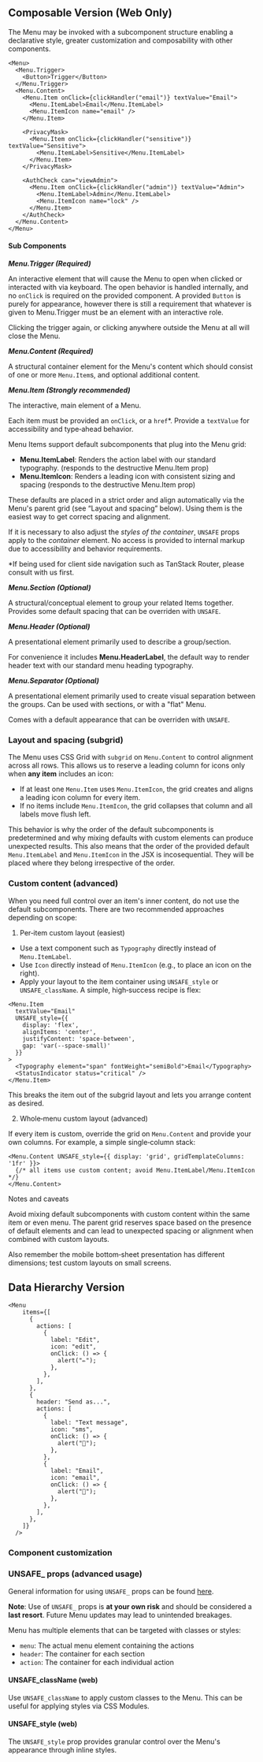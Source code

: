 
## Composable Version (Web Only)

The Menu may be invoked with a subcomponent structure enabling a declarative
style, greater customization and composability with other components.

```
<Menu>
  <Menu.Trigger>
    <Button>Trigger</Button>
  </Menu.Trigger>
  <Menu.Content>
    <Menu.Item onClick={clickHandler("email")} textValue="Email">
      <Menu.ItemLabel>Email</Menu.ItemLabel>
      <Menu.ItemIcon name="email" />
    </Menu.Item>

    <PrivacyMask>
      <Menu.Item onClick={clickHandler("sensitive")} textValue="Sensitive">
        <Menu.ItemLabel>Sensitive</Menu.ItemLabel>
      </Menu.Item>
    </PrivacyMask>

    <AuthCheck can="viewAdmin">
      <Menu.Item onClick={clickHandler("admin")} textValue="Admin">
        <Menu.ItemLabel>Admin</Menu.ItemLabel>
        <Menu.ItemIcon name="lock" />
      </Menu.Item>
    </AuthCheck>
  </Menu.Content>
</Menu>
```

#### Sub Components

**_Menu.Trigger (Required)_**

An interactive element that will cause the Menu to open when clicked or
interacted with via keyboard. The open behavior is handled internally, and no
`onClick` is required on the provided component. A provided `Button` is purely
for appearance, however there is still a requirement that whatever is given to
Menu.Trigger must be an element with an interactive role.

Clicking the trigger again, or clicking anywhere outside the Menu at all will
close the Menu.

**_Menu.Content (Required)_**

A structural container element for the Menu's content which should consist of
one or more `Menu.Item`s, and optional additional content.

**_Menu.Item (Strongly recommended)_**

The interactive, main element of a Menu.

Each item must be provided an `onClick`, or a `href`\*. Provide a `textValue`
for accessibility and type‑ahead behavior.

Menu Items support default subcomponents that plug into the Menu grid:

- **Menu.ItemLabel**: Renders the action label with our standard typography.
  (responds to the destructive Menu.Item prop)
- **Menu.ItemIcon**: Renders a leading icon with consistent sizing and spacing
  (responds to the destructive Menu.Item prop)

These defaults are placed in a strict order and align automatically via the
Menu's parent grid (see “Layout and spacing” below). Using them is the easiest
way to get correct spacing and alignment.

If it is necessary to also adjust the _styles of the container_, `UNSAFE` props
apply to the _container_ element. No access is provided to internal markup due
to accessibility and behavior requirements.

\*If being used for client side navigation such as TanStack Router, please
consult with us first.

**_Menu.Section (Optional)_**

A structural/conceptual element to group your related Items together. Provides
some default spacing that can be overriden with `UNSAFE`.

**_Menu.Header (Optional)_**

A presentational element primarily used to describe a group/section.

For convenience it includes **Menu.HeaderLabel**, the default way to render
header text with our standard menu heading typography.

**_Menu.Separator (Optional)_**

A presentational element primarily used to create visual separation between the
groups. Can be used with sections, or with a "flat" Menu.

Comes with a default appearance that can be overriden with `UNSAFE`.

### Layout and spacing (subgrid)

The Menu uses CSS Grid with `subgrid` on `Menu.Content` to control alignment
across all rows. This allows us to reserve a leading column for icons only when
**any item** includes an icon:

- If at least one `Menu.Item` uses `Menu.ItemIcon`, the grid creates and aligns
  a leading icon column for every item.
- If no items include `Menu.ItemIcon`, the grid collapses that column and all
  labels move flush left.

This behavior is why the order of the default subcomponents is predetermined and
why mixing defaults with custom elements can produce unexpected results. This
also means that the order of the provided default `Menu.ItemLabel` and
`Menu.ItemIcon` in the JSX is incosequential. They will be placed where they
belong irrespective of the order.

### Custom content (advanced)

When you need full control over an item's inner content, do not use the default
subcomponents. There are two recommended approaches depending on scope:

1. Per‑item custom layout (easiest)

- Use a text component such as `Typography` directly instead of
  `Menu.ItemLabel`.
- Use `Icon` directly instead of `Menu.ItemIcon` (e.g., to place an icon on the
  right).
- Apply your layout to the item container using `UNSAFE_style` or
  `UNSAFE_className`. A simple, high‑success recipe is flex:

```
<Menu.Item
  textValue="Email"
  UNSAFE_style={{
    display: 'flex',
    alignItems: 'center',
    justifyContent: 'space-between',
    gap: 'var(--space-small)'
  }}
>
  <Typography element="span" fontWeight="semiBold">Email</Typography>
  <StatusIndicator status="critical" />
</Menu.Item>
```

This breaks the item out of the subgrid layout and lets you arrange content as
desired.

2. Whole‑menu custom layout (advanced)

If every item is custom, override the grid on `Menu.Content` and provide your
own columns. For example, a simple single‑column stack:

```
<Menu.Content UNSAFE_style={{ display: 'grid', gridTemplateColumns: '1fr' }}>
  {/* all items use custom content; avoid Menu.ItemLabel/Menu.ItemIcon */}
</Menu.Content>
```

Notes and caveats

<Banner type="warning" dismissible={false}>

Avoid mixing default subcomponents with custom content within the same item or
even menu. The parent grid reserves space based on the presence of default
elements and can lead to unexpected spacing or alignment when combined with
custom layouts.

Also remember the mobile bottom‑sheet presentation has different dimensions;
test custom layouts on small screens.

</Banner>

## Data Hierarchy Version

```
<Menu
    items={[
      {
        actions: [
          {
            label: "Edit",
            icon: "edit",
            onClick: () => {
              alert("✏️");
            },
          },
        ],
      },
      {
        header: "Send as...",
        actions: [
          {
            label: "Text message",
            icon: "sms",
            onClick: () => {
              alert("📱");
            },
          },
          {
            label: "Email",
            icon: "email",
            onClick: () => {
              alert("📨");
            },
          },
        ],
      },
    ]}
  />
```

### Component customization

### UNSAFE\_ props (advanced usage)

General information for using `UNSAFE_` props can be found
[here](/guides/customizing-components).

**Note**: Use of `UNSAFE_` props is **at your own risk** and should be
considered a **last resort**. Future Menu updates may lead to unintended
breakages.

Menu has multiple elements that can be targeted with classes or styles:

- `menu`: The actual menu element containing the actions
- `header`: The container for each section
- `action`: The container for each individual action

#### UNSAFE_className (web)

Use `UNSAFE_className` to apply custom classes to the Menu. This can be useful
for applying styles via CSS Modules.

#### UNSAFE_style (web)

The `UNSAFE_style` prop provides granular control over the Menu's appearance
through inline styles.
